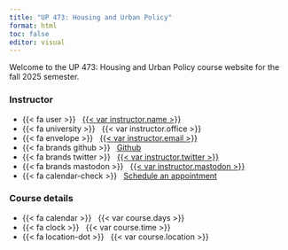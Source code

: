 ```yaml
---
title: "UP 473: Housing and Urban Policy"
format: html
toc: false
editor: visual
---
```


Welcome to the UP 473: Housing and Urban Policy course website for the fall 2025 semester.

:::::: home
::::: {.grid .course-details}
::: {.g-col-8 .g-col-sm-8 .g-col-md-8}
### Instructor

-   {{< fa user >}}   [{{< var instructor.name >}}]({{< var instructor.url >}})
-   {{< fa university >}}   {{< var instructor.office >}}
-   {{< fa envelope >}}   <a href="mailto:{{< var instructor.email >}}">{{< var instructor.email >}}</a>
-   {{< fa brands github >}}   [Github]({{< var instructor.github >}})
-   {{< fa brands twitter >}}   [{{< var instructor.twitter >}}](https://www.twitter.com/{{< var instructor.twitter >}})
-   {{< fa brands mastodon >}}   [{{< var instructor.mastodon >}}]({{< var instructor.mastodon >}})
-   {{< fa calendar-check >}}   [Schedule an appointment]({{< var instructor.calendly_url >}})
:::

::: {.g-col-4 .g-col-sm-4 .g-col-md-4}
### Course details

-   {{< fa calendar >}}   {{< var course.days >}}
-   {{< fa clock >}}   {{< var course.time >}}
-   {{< fa location-dot >}}   {{< var course.location >}}
:::
:::::
::::::
